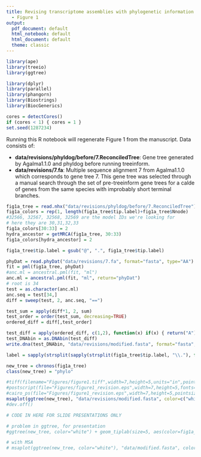 ```yaml
---
title: Revising transcriptome assemblies with phylogenetic information in Agalma1.0
  - Figure 1
output:
  pdf_document: default
  html_notebook: default
  html_document: default
  theme: classic
---
```


```r
library(ape)
library(treeio)
library(ggtree)

library(dplyr)
library(parallel)
library(phangorn)
library(Biostrings)
library(BiocGenerics)

cores = detectCores()
if (cores < 1) { cores = 1 }
set.seed(1287234)
```

Running this R notebook will regenerate Figure 1 from the manuscript. Data consists of:

- **data/revisions/phyldog/before/7.ReconciledTree**: Gene tree generated by Agalma1.1.0 and phyldog before running treeinform.
- **data/revisions/7.fa**: Multiple sequence alignment 7 from Agalma1.1.0 which corresponds to gene tree 7. This gene tree was selected through a manual search through the set of pre-treeinform gene trees for a calde of genes from the same species with improbably short terminal branches.

```r
fig1a_tree = read.nhx("data/revisions/phyldog/before/7.ReconciledTree")@phylo
fig1a_colors = rep(1, length(fig1a_tree$tip.label)+fig1a_tree$Nnode)
#32566, 32567, 32568, 32569 are the model IDs we're looking for
# here they are 30,31,32,33
fig1a_colors[30:33] = 2
hydra_ancestor = getMRCA(fig1a_tree, 30:33)
fig1a_colors[hydra_ancestor] = 2

fig1a_tree$tip.label = gsub("@", ".", fig1a_tree$tip.label)

phyDat = read.phyDat("data/revisions/7.fa", format="fasta", type="AA")
fit = pml(fig1a_tree, phyDat)
#anc.ml = ancestral.pml(fit, "ml")
anc.ml = ancestral.pml(fit, "ml", return="phyDat")
# root is 34
test = as.character(anc.ml)
anc.seq = test[34,]
diff = sweep(test, 2, anc.seq, "==")

test_sum = apply(diff*1, 2, sum)
test_order = order(test_sum, decreasing=TRUE)
ordered_diff = diff[,test_order]

test_diff = apply(ordered_diff, c(1,2), function(x) if(x) { return("A") } else { return("C") })
test_DNAbin = as.DNAbin(test_diff)
write.dna(test_DNAbin, "data/revisions/modified.fasta", format="fasta", nbcol=-6, colsep='')

label = sapply(strsplit(sapply(strsplit(fig1a_tree$tip.label, "\\."), function(x) x[1]), "_"), function(x) x[1])

new_tree = chronos(fig1a_tree)
class(new_tree) = "phylo"
```

```r
#tiff(filename="Figures/figure1.tiff",width=7,height=5,units="in",pointsize=8,res=350)
#postscript(file="Figures/figure1_revision.eps",width=7,height=5,fonts=c("sans"))
#cairo_ps(file="Figures/figure1_revision.eps",width=7,height=5,pointsize=8)
msaplot(ggtree(new_tree), "data/revisions/modified.fasta", color=c("white","black","white","white"), offset=0.3, width=0.8) + geom_tiplab(size=4, aes(color=fig1a_colors), label=label)
#dev.off()
```

```r
# CODE IN HERE FOR SLIDE PRESENTATIONS ONLY

# problem in ggtree, for presentation
#ggtree(new_tree, color="white") + geom_tiplab(size=5, aes(color=fig1a_colors), label=label) + theme_tree(bgcolor="#222222", fgcolor="white") + xlim(NA, 1.1) + scale_color_continuous(low="white",high="#34A5DA")

# with MSA
# msaplot(ggtree(new_tree, color="white"), "data/modified.fasta", color=c("#222222","gray","#222222","#222222"), offset=0.3, width=0.8) + geom_tiplab(size=5, aes(color=fig1a_colors), label=label) + theme_tree(bgcolor="#222222", fgcolor="white") + scale_color_continuous(low="white",high="#34A5DA")
```
